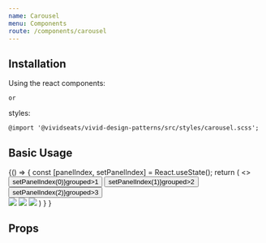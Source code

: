```yaml
---
name: Carousel
menu: Components
route: /components/carousel
---
```



## Installation

Using the react components:

    or

styles:

    @import '@vividseats/vivid-design-patterns/src/styles/carousel.scss';

## Basic Usage

<Playground>
    {() => {
        const [panelIndex, setPanelIndex] = React.useState();
        return (
            <>
                    <div>
                        <Button onClick={() => setPanelIndex(0)}grouped>1</Button>
                        <Button onClick={() => setPanelIndex(1)}grouped>2</Button>
                        <Button onClick={() => setPanelIndex(2)}grouped>3</Button>
                    </div>
                    <Carousel activePanelIndex={panelIndex}>
                        <Carousel.Panel>
                            <img src="//a.vsstatic.com/slider/2017/concerts/post-malone.jpg"/>
                        </Carousel.Panel>
                        <Carousel.Panel>
                            <img src="//a.vsstatic.com/slider/2019/concerts/george-strait.jpg"/>
                        </Carousel.Panel>
                        <Carousel.Panel>
                            <img src="//a.vsstatic.com/slider/2019/concerts/celine-dion.jpg"/>
                        </Carousel.Panel>
                    </Carousel>
            </>
        )
    }
   }

</Playground>

## Props

<Props of={Carousel} />